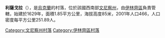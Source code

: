{{coord|49|0|39|N|29|12|3|E|scale:30000|display=title}}

'''利薩戈拉'''（{{lang-uk|Лиса Гора}}），是[[烏克蘭|烏克蘭]]的村落，位於該國西南部[[文尼察州|文尼察州]]，由[[伊林齊區|伊林齊區]]負責管轄，始建於1629年，面積1.85平方公里，海拔高度85米，2001年人口466，人口密度每平方公里251.89人。

[[Category:文尼察州村落|Category:文尼察州村落]]
[[Category:伊林齊區村落|Category:伊林齊區村落]]


{{Vinnytsia-geo-stub}}